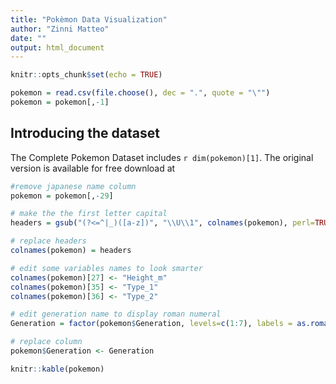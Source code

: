 ```yaml
---
title: "Pokèmon Data Visualization"
author: "Zinni Matteo"
date: ""
output: html_document
---
```


```r
knitr::opts_chunk$set(echo = TRUE)
```


```r
pokemon = read.csv(file.choose(), dec = ".", quote = "\"")
pokemon = pokemon[,-1]
```

## Introducing the dataset
The Complete Pokemon Dataset includes `r dim(pokemon)[1]`. The original version is available for free download at


```r
#remove japanese name column
pokemon = pokemon[,-29]

# make the the first letter capital
headers = gsub("(?<=^|_)([a-z])", "\\U\\1", colnames(pokemon), perl=TRUE)

# replace headers
colnames(pokemon) = headers

# edit some variables names to look smarter
colnames(pokemon)[27] <- "Height_m"
colnames(pokemon)[35] <- "Type_1"
colnames(pokemon)[36] <- "Type_2"

# edit generation name to display roman numeral
Generation = factor(pokemon$Generation, levels=c(1:7), labels = as.roman(c(1:7)))

# replace column
pokemon$Generation <- Generation
```


```r
knitr::kable(pokemon)
```





